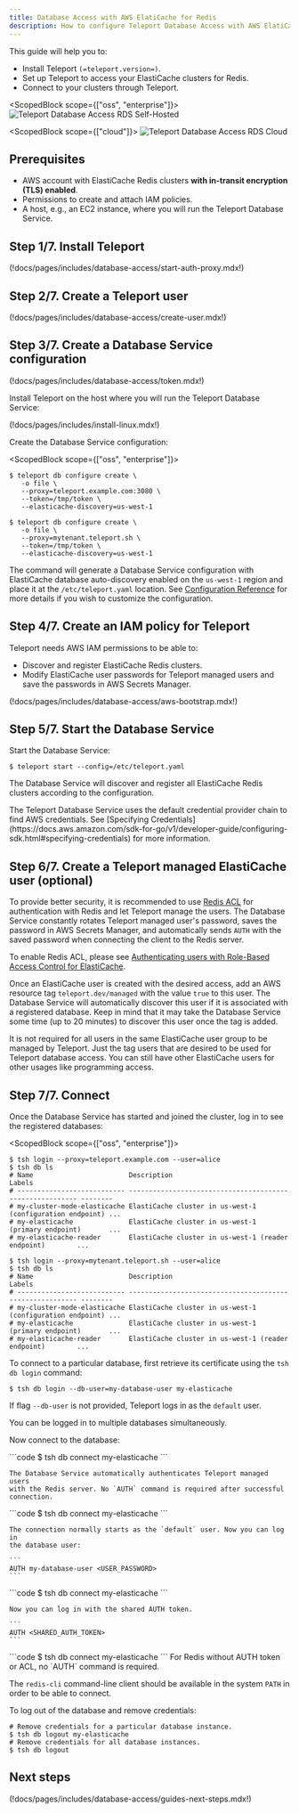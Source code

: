 ```yaml
---
title: Database Access with AWS ElatiCache for Redis
description: How to configure Teleport Database Access with AWS ElatiCache for Redis.
---
```


This guide will help you to:

- Install Teleport `(=teleport.version=)`.
- Set up Teleport to access your ElastiCache clusters for Redis.
- Connect to your clusters through Teleport.

<ScopedBlock scope={["oss", "enterprise"]}>
![Teleport Database Access RDS Self-Hosted](../../../img/database-access/guides/redis_elasticache_selfhosted.png)
</ScopedBlock>

<ScopedBlock scope={["cloud"]}>
![Teleport Database Access RDS Cloud](../../../img/database-access/guides/redis_elasticache_cloud.png)
</ScopedBlock>

## Prerequisites

- AWS account with ElastiCache Redis clusters **with in-transit encryption
  (TLS) enabled**.
- Permissions to create and attach IAM policies.
- A host, e.g., an EC2 instance, where you will run the Teleport Database
  Service.

## Step 1/7. Install Teleport

(!docs/pages/includes/database-access/start-auth-proxy.mdx!)

## Step 2/7. Create a Teleport user

(!docs/pages/includes/database-access/create-user.mdx!)

## Step 3/7. Create a Database Service configuration

(!docs/pages/includes/database-access/token.mdx!)

Install Teleport on the host where you will run the Teleport Database Service:

(!docs/pages/includes/install-linux.mdx!)

Create the Database Service configuration:

<ScopedBlock scope={["oss", "enterprise"]}>

```code
$ teleport db configure create \
   -o file \
   --proxy=teleport.example.com:3080 \
   --token=/tmp/token \
   --elasticache-discovery=us-west-1
```

</ScopedBlock>
<ScopedBlock scope={["oss", "enterprise"]}>

```code
$ teleport db configure create \
   -o file \
   --proxy=mytenant.teleport.sh \
   --token=/tmp/token \
   --elasticache-discovery=us-west-1
```

</ScopedBlock>

The command will generate a Database Service configuration with ElastiCache
database auto-discovery enabled on the `us-west-1` region and place it at the
`/etc/teleport.yaml` location. See [Configuration
Reference](../reference/configuration.mdx) for more details if you wish to
customize the configuration.

## Step 4/7. Create an IAM policy for Teleport

Teleport needs AWS IAM permissions to be able to:

- Discover and register ElastiCache Redis clusters.
- Modify ElastiCache user passwords for Teleport managed users and
  save the passwords in AWS Secrets Manager. 

(!docs/pages/includes/database-access/aws-bootstrap.mdx!)

## Step 5/7. Start the Database Service

Start the Database Service:

```code
$ teleport start --config=/etc/teleport.yaml
```

The Database Service will discover and register all ElastiCache Redis clusters
according to the configuration.

<Admonition type="note" title="AWS credentials">
  The Teleport Database Service uses the default credential provider chain to
  find AWS credentials. See [Specifying
  Credentials](https://docs.aws.amazon.com/sdk-for-go/v1/developer-guide/configuring-sdk.html#specifying-credentials)
  for more information.
</Admonition>

## Step 6/7. Create a Teleport managed ElastiCache user (optional)

To provide better security, it is recommended to use [Redis
ACL](https://redis.io/docs/manual/security/acl/) for authentication with Redis
and let Teleport manage the users. The Database Service constantly rotates
Teleport managed user's password, saves the password in AWS Secrets Manager,
and automatically sends `AUTH` with the saved password when connecting the
client to the Redis server.

To enable Redis ACL, please see [Authenticating users with Role-Based Access
Control for
ElastiCache](https://docs.aws.amazon.com/AmazonElastiCache/latest/red-ug/Clusters.RBAC.html).

Once an ElastiCache user is created with the desired access, add an
AWS resource tag `teleport.dev/managed` with the value `true` to this user. The
Database Service will automatically discover this user if it is associated with
a registered database. Keep in mind that it may take the Database Service some
time (up to 20 minutes) to discover this user once the tag is added.

<Admonition type="tip">
It is not required for all users in the same ElastiCache user group to be
managed by Teleport. Just the tag users that are desired to be used for
Teleport database access. You can still have other ElastiCache users for other
usages like programming access.
</Admonition>

## Step 7/7. Connect

Once the Database Service has started and joined the cluster, log in to see the
registered databases:

<ScopedBlock scope={["oss", "enterprise"]}>

```code
$ tsh login --proxy=teleport.example.com --user=alice
$ tsh db ls
# Name                        Description                                               Labels
# --------------------------- --------------------------------------------------------- --------
# my-cluster-mode-elasticache ElastiCache cluster in us-west-1 (configuration endpoint) ...
# my-elasticache              ElastiCache cluster in us-west-1 (primary endpoint)       ...
# my-elasticache-reader       ElastiCache cluster in us-west-1 (reader endpoint)        ...
```

</ScopedBlock>
<ScopedBlock scope={["cloud"]}>

```code
$ tsh login --proxy=mytenant.teleport.sh --user=alice
$ tsh db ls
# Name                        Description                                               Labels
# --------------------------- --------------------------------------------------------- --------
# my-cluster-mode-elasticache ElastiCache cluster in us-west-1 (configuration endpoint) ...
# my-elasticache              ElastiCache cluster in us-west-1 (primary endpoint)       ...
# my-elasticache-reader       ElastiCache cluster in us-west-1 (reader endpoint)        ...
```

</ScopedBlock>

To connect to a particular database, first retrieve its certificate using the
`tsh db login` command:

```code
$ tsh db login --db-user=my-database-user my-elasticache
```

If flag `--db-user` is not provided, Teleport logs in as the `default` user.

<Admonition type="tip" title="Tip">
  You can be logged in to multiple databases simultaneously.
</Admonition>

Now connect to the database:

<Tabs>
  <TabItem label="Teleport managed user">
    ```code
    $ tsh db connect my-elasticache
    ```

    The Database Service automatically authenticates Teleport managed users
    with the Redis server. No `AUTH` command is required after successful
    connection.
  </TabItem>

  <TabItem label="Non-Teleport-managed user">
    ```code
    $ tsh db connect my-elasticache
    ```

    The connection normally starts as the `default` user. Now you can log in
    the database user:

    ```
    AUTH my-database-user <USER_PASSWORD>
    ```
  </TabItem>

  <TabItem label="Redis with AUTH token">
    ```code
    $ tsh db connect my-elasticache
    ```

    Now you can log in with the shared AUTH token.

    ```
    AUTH <SHARED_AUTH_TOKEN>
    ```
  </TabItem>

  <TabItem label="Redis without AUTH">
    ```code
    $ tsh db connect my-elasticache
    ```
    For Redis without AUTH token or ACL, no `AUTH` command is required.
  </TabItem>

</Tabs>

The `redis-cli` command-line client should be available in the system `PATH` in order to be
able to connect.

To log out of the database and remove credentials:

```code
# Remove credentials for a particular database instance.
$ tsh db logout my-elasticache
# Remove credentials for all database instances.
$ tsh db logout
```

## Next steps

(!docs/pages/includes/database-access/guides-next-steps.mdx!)

